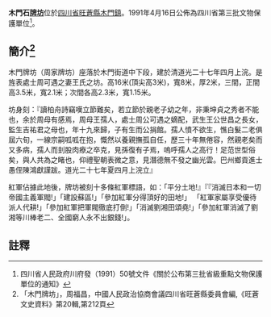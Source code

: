 {{msg:四川省文物保護單位
|名稱 = [[木門會議會址|木門會議會址]]及石牌坊
|編號 = 5
|圖片 = 
|級別 = S3
|分類 = 
|時代 = 1933年
|地点 = [[四川省|四川省]][[旺蒼縣|旺蒼縣]][[木門鎮|木門鎮]]
|坐標 =
|登錄 = 1991年4月16日
}}
'''木門石[[牌坊|牌坊]]'''位於[[四川省|四川省]][[旺蒼縣|旺蒼縣]][[木門鎮|木門鎮]]。1991年4月16日公佈為四川省第三批文物保護單位<ref>四川省人民政府川府發（1991）50號文件《關於公布第三批省級重點文物保護單位的通知》</ref>。

== 簡介<ref>「木門牌坊」，周福昌，中國人民政治協商會議四川省旺蒼縣委員會編,《旺蒼文史資料》第20輯,第212頁</ref> ==
木門牌坊（周家牌坊）座落於木門街道中下段，建於清道光二十七年四月上浣。是旌表處士周可遇之妻王氏之坊。高16米(頂尖高3米)，寬8米，厚2米，三間，正間高3.5米，寬2.1米；次間各高2.3米，寬1.15米。

坊身刻：『讀柏舟詩竊嘆立節難矣，若立節於親老子幼之年，非秉坤貞之秀者不能也，余於周母有感焉，周母王孺人，處士周公可遇之嫡配，武生王公世昌之長女，監生吉祐君之母也，年十九來歸，子有生而公捐館。孺人憤不欲生，憔白髮二老俱屆六旬，一線宗嗣呱呱在抱，慨然以養親撫孤自任，歷三十年無倦容，然親老矣而又多病，孺人而刲股肉療之卒克，見孫復有子焉，嗚呼孺人之高行！足范世型俗矣，與人共為之睹也，仰禮聖朝表微之意，見潛德無不發之幽光雲。巴州鄉貢進士愚侄陳鴻獻謹跋。道光二十七年夏四月上浣立』

紅軍佔據此地後，牌坊被刻十多條紅軍標語，如：「平分土地!』『『消滅日本和一切帝國主義軍閥!」「建設蘇區!」「參加紅軍分得頂好的田地!」 「紅軍家屬享受優待派人代耕!」「參加紅軍把軍閥徹底打倒!」「消滅劉湘田頌堯!」「參加紅軍消滅了劉湘等川棒老二、全國窮人永不出銀錢!」。

==註釋==
{{reflist}}
{{文物保護單位小作品}}
{{廣元市境內的四川省文物保護單位}}